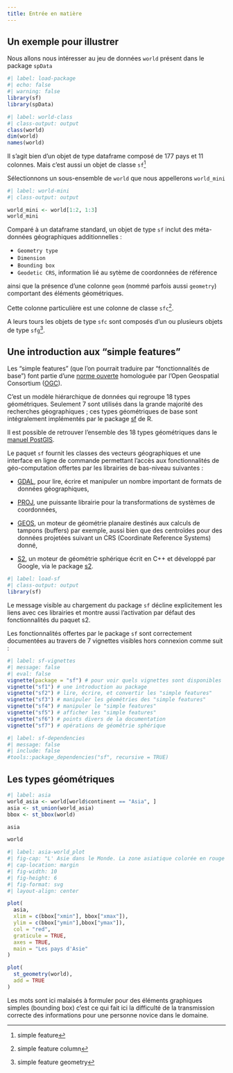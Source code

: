 ```yaml
---
title: Entrée en matière 
---
```


## Un exemple pour illustrer

Nous allons nous intéresser au jeu de données `world` présent dans le package `spData`

```r
#| label: load-package
#| echo: false
#| warning: false
library(sf)
library(spData)
```

```r
#| label: world-class
#| class-output: output
class(world)
dim(world)
names(world)
```

Il s'agit bien d'un objet de type dataframe composé de 177 pays et 11 colonnes.
Mais c'est aussi un objet de classe `sf`^[simple feature] <br>

Sélectionnons un sous-ensemble de `world` que nous appellerons `world_mini`

```r
#| label: world-mini
#| class-output: output

world_mini <- world[1:2, 1:3]
world_mini
```

Comparé à un dataframe standard, un objet de type `sf` inclut des méta-données géographiques additionnelles :

- `Geometry type`
- `Dimension`
- `Bounding box`
- `Geodetic CRS`, information lié au sytème de coordonnées de référence

ainsi que la présence d'une colonne `geom` (nommé parfois aussi `geometry`) comportant des éléments géométriques.

Cette colonne particulière est une colonne de classe `sfc`^[simple feature column]. <br>

A leurs tours les objets de type `sfc` sont composés d'un ou plusieurs objets de type `sfg`^[simple feature geometry].


## Une introduction aux "simple features"

Les "simple features" (que l'on pourrait traduire par "fonctionnalités de base") font partie d'une [norme ouverte](http://portal.opengeospatial.org/files/?artifact_id=25355) homologuée par l'Open Geospatial Consortium ([OGC](https://www.ogc.org/)). <br>

C'est un modèle hiérarchique de données qui regroupe 18 types géométriques. Seulement 7 sont utilisés dans la grande majorité des recherches géographiques ; ces types géométriques de base sont intégralement implémentés par le package [sf](https://r-spatial.github.io/sf/) de R.

Il est possible de retrouver l'ensemble des 18 types géométriques dans le [manuel PostGIS](http://postgis.net/docs/using_postgis_dbmanagement.html).

Le paquet `sf` fournit les classes des vecteurs géographiques et une interface en ligne de commande permettant l'accès aux fonctionnalités de géo-computation offertes par les librairies de bas-niveau suivantes :

- [GDAL](https://gdal.org/)\index{GDAL}, pour lire, écrire et manipuler un nombre important de formats de données géographiques,

- [PROJ](https://proj.org/), une puissante librairie pour la transformations de systèmes de coordonnées, 

- [GEOS](https://libgeos.org/)\index{GEOS}, un moteur de géométrie planaire destinés aux calculs de tampons (buffers) par exemple, aussi bien que des centroïdes pour des données projetées suivant un CRS (Coordinate Reference Systems) donné,

- [S2](https://s2geometry.io/), un moteur de géométrie sphérique écrit en C++ et développé par Google, via le package [s2](https://r-spatial.github.io/s2/).


```r
#| label: load-sf
#| class-output: output
library(sf)
```

Le message visible au chargement du package `sf` décline explicitement les liens avec ces librairies et montre aussi l'activation par défaut des fonctionnalités du paquet s2.

Les fonctionnalités offertes par le package `sf` sont correctement documentées au travers de 7 vignettes visibles hors connexion comme suit :

```r
#| label: sf-vignettes
#| message: false
#| eval: false
vignette(package = "sf") # pour voir quels vignettes sont disponibles
vignette("sf1") # une introduction au package
vignette("sf2") # lire, écrire, et convertir les "simple features"
vignette("sf3") # manipuler les géométries des "simple features"
vignette("sf4") # manipuler le "simple features"
vignette("sf5") # afficher les "simple features"
vignette("sf6") # points divers de la documentation
vignette("sf7") # opérations de géométrie sphérique
```

```r
#| label: sf-dependencies
#| message: false
#| include: false
#tools::package_dependencies("sf", recursive = TRUE)
```

## Les types géométriques




```r
#| label: asia
world_asia <- world[world$continent == "Asia", ]
asia <- st_union(world_asia)
bbox <- st_bbox(world)

asia

world

```

```r
#| label: asia-world_plot
#| fig-cap: "L' Asie dans le Monde. La zone asiatique colorée en rouge a été affichée avec les limites de cadre (bounding box) de la carte du Monde. L'ensemble des pays du Monde avec leurs frontières respectives ont été ensuite affichés au-dessus de la zone déjà tracée."
#| cap-location: margin
#| fig-width: 10
#| fig-height: 6
#| fig-format: svg
#| layout-align: center

plot(
  asia, 
  xlim = c(bbox["xmin"], bbox["xmax"]), 
  ylim = c(bbox["ymin"],bbox["ymax"]),
  col = "red",
  graticule = TRUE,
  axes = TRUE,
  main = "Les pays d'Asie"
)

plot(
  st_geometry(world), 
  add = TRUE
)

```



::: {.callout-note}

Les mots sont ici malaisés à formuler pour des éléments graphiques simples (bounding box) c'est ce qui fait ici la difficulté de la transmission correcte des informations pour une personne novice dans le domaine.

:::
